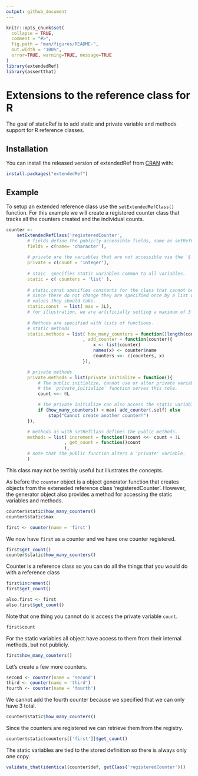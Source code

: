 ```yaml
---
output: github_document
---
```


<!-- README.md is generated from README.Rmd. Please edit that file -->

```r
knitr::opts_chunk$set(
  collapse = TRUE,
  comment = "#>",
  fig.path = "man/figures/README-",
  out.width = "100%",
  error=TRUE, warning=TRUE, message=TRUE
)
library(extendedRef)
library(assertthat)
```
# Extensions to the reference class for R

The goal of staticRef is to add static and private variable and methods support for R 
reference classes.

## Installation

You can install the released version of extendedRef from [CRAN](https://CRAN.R-project.org) with:

``` r
install.packages("extendedRef")
```

## Example

To setup an extended reference class use the `setExtendedRefClass()` function. 
For this example we will create a registered counter class that tracks all the counters
created and the individual counts.

```r
counter <- 
    setExtendedRefClass('registeredCounter',
        # fields define the publicly accessible fields, same as setRefClass
        fields = c(name= 'character'),
        
        # private are the variables that are not accessible via the `$` operator
        private = c(count = 'integer'),
        
        # staic  specifies static variables common to all variables.
        static = c( counters = 'list' ),
        
        # static.const specifies constants for the class that cannot be changed.
        # since these do not change they are specified once by a list with the 
        # values they should take.
        static.const  = list( max = 3L),
        # for illustration, we are artificially setting a maximum of 3 counters 
        
        # Methods are specified with lists of functions.
        # static methods
        static.methods = list( how_many_counters = function()length(counters)
                             , add_counter = function(counter){
                                 x <- list(counter)
                                 names(x) <- counter$name
                                 counters <<- c(counters, x)
                             }),

        # private methods
        private.methods = list(private_initialize = function(){
            # The public initialize, cannot use or alter private variables,
            # the `private_initialize` function serves this role. 
            count <<- 0L

            # The private initialize can also access the static variables,
            if (how_many_counters() < max) add_counter(.self) else
                stop("Cannot create another counter!")
        }),

        # methods as with setRefClass defines the public methods.
        methods = list( increment = function()count <<- count + 1L
                      , get_count = function()count
                      ),
        # note that the public function alters a 'private' variable.
        )
```

This class may not be terribly useful but illustrates the concepts.

As before the `counter` object is a object generator function that creates objects
from the exteneded reference class 'registeredCounter'. However, the generator object also 
provides a method for accessing the static variables and methods.

```r
counter$static$how_many_counters()
counter$static$max
```
```r
first <- counter(name = 'first')
```

We now have `first` as a counter and we have one counter registered. 

```r
first$get_count()
counter$static$how_many_counters()
```

Counter is a reference class so you can do all the things that you would do with a reference class

```r
first$increment()
first$get_count()
```
```r
also.first <- first
also.first$get_count()
```

Note that one thing you cannot do is access the private variable `count`.
```r
first$count
```

For the static variables all object have access to them from their internal methods, 
but not publicly.

```r
first$how_many_counters()
```

Let's create a few more counters.
```r
second <- counter(name = 'second')
third <- counter(name = 'third')
fourth <- counter(name = 'fourth')
```

We cannot add the fourth counter because we specified that we can only have 3 total.

```r
counter$static$how_many_counters()
```

Since the counters are registered we can retrieve them from the registry.
```r
counter$static$counters[['first']]$get_count()
```

The static variables are tied to the stored definition so there is always only one copy.

```r
validate_that(identical(counter$def, getClass('registeredCounter')))
```

